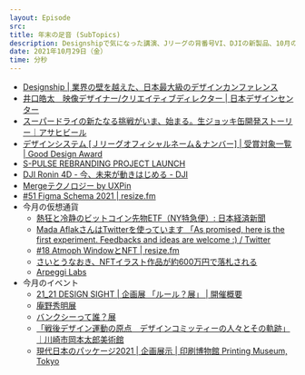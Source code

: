 ```yaml
---
layout: Episode
src: 
title: 年末の足音 (SubTopics)
description: Designshipで気になった講演、Jリーグの背番号VI、DJIの新製品、10月の仮想通貨動向やイベント情報など、最近気になったサブトピックスを話しました。
date: 2021年10月29日（金）
time: 分秒
---
```


- [Designship | 業界の壁を越えた、日本最大級のデザインカンファレンス](https://design-ship.jp/)
- [井口皓太　映像デザイナー/クリエイティブディレクター | 日本デザインセンター](https://www.ndc.co.jp/polylogue/iguchi-kota-2020/)
- [スーパードライの新たなる挑戦がいま、始まる。生ジョッキ缶開発ストーリー｜アサヒビール](https://www.asahibeer.co.jp/superdry/namajokkikan/story/)
- [デザインシステム [Ｊリーグオフィシャルネーム＆ナンバー] | 受賞対象一覧 | Good Design Award](https://www.g-mark.org/award/describe/52760)
- [S-PULSE REBRANDING PROJECT LAUNCH](https://www.s-pulse.co.jp/rebranding/03_index/)
- [DJI Ronin 4D - 今、未来が動きはじめる - DJI](https://www.dji.com/jp/ronin-4d)
- [Mergeテクノロジー by UXPin](https://www.uxpin.com/jp/merge)
- [#51 Figma Schema 2021 | resize.fm](https://resize.fm/ep/51-figma-schema-2021)
- 今月の仮想通貨
    - [熱狂と冷静のビットコイン先物ETF（NY特急便）: 日本経済新聞](https://www.nikkei.com/article/DGXZQOGN19E0K0Z11C21A0000000/?unlock=1)
    - [Mada AflakさんはTwitterを使っています 「As promised, here is the first experiment. Feedbacks and ideas are welcome :) / Twitter](https://twitter.com/af_mada/status/1443243702156206089?s=21)
    - [#18 Atmoph WindowとNFT | resize.fm](https://resize.fm/ep/18-atmoph-window-and-nft)
    - [さいとうなおき、NFTイラスト作品が約600万円で落札される](https://ytranking.net/blog/archives/61978)
    - [Arpeggi Labs](http://www.arpeggi.io/)
- 今月のイベント
    - [21_21 DESIGN SIGHT | 企画展 「ルール？展」 | 開催概要](http://www.2121designsight.jp/program/rule/)
    - [庵野秀明展](https://www.annohideakiten.jp/)
    - [バンクシーって誰？展](https://whoisbanksy.jp/)
    - [「戦後デザイン運動の原点　デザインコミッティーの人々とその軌跡」｜川崎市岡本太郎美術館](https://www.taromuseum.jp/event/%e6%88%a6%e5%be%8c%e3%83%87%e3%82%b6%e3%82%a4%e3%83%b3%e9%81%8b%e5%8b%95%e3%81%ae%e5%8e%9f%e7%82%b9%e3%80%80%e3%83%87%e3%82%b6%e3%82%a4%e3%83%b3%e3%82%b3%e3%83%9f%e3%83%83%e3%83%86%e3%82%a3%e3%83%bc)
    - [現代日本のパッケージ2021 | 企画展示 | 印刷博物館 Printing Museum, Tokyo](https://www.printing-museum.org/collection/exhibition/g20211016.php)
